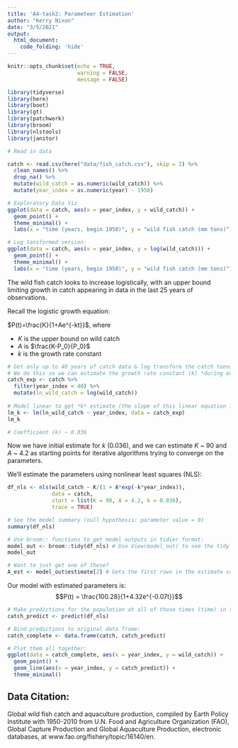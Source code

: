 ```yaml
---
title: 'A4-task2: Parameteer Estimation'
author: "Kerry Nixon"
date: "3/5/2021"
output: 
  html_document:
    code_folding: 'hide'
---
```


```r
knitr::opts_chunk$set(echo = TRUE,
                      warning = FALSE,
                      message = FALSE)

library(tidyverse)
library(here)
library(boot)
library(gt)
library(patchwork)
library(broom)
library(nlstools)
library(janitor)
```


```r
# Read in data

catch <- read.csv(here("data/fish_catch.csv"), skip = 2) %>% 
  clean_names() %>% 
  drop_na() %>% 
  mutate(wild_catch = as.numeric(wild_catch)) %>% 
  mutate(year_index = as.numeric(year) - 1950)

# Exploratory Data Viz
ggplot(data = catch, aes(x = year_index, y = wild_catch)) +
  geom_point() +
  theme_minimal() +
  labs(x = "time (years, begin 1950)", y = "wild fish catch (mm tons)")

# Log tansformed version:
ggplot(data = catch, aes(x = year_index, y = log(wild_catch))) +
  geom_point() +
  theme_minimal() +
  labs(x = "time (years, begin 1950)", y = "wild fish catch (mm tons)")
```


The wild fish catch looks to increase logistically, with an upper bound limiting growth in catch appearing in data in the last 25 years of observations. 

Recall the logistic growth equation: 

$P(t)=\frac{K}{1+Ae^{-kt}}$, where

- $K$ is the upper bound on wild catch
- $A$ is $\frac{K-P_0}{P_0}$
- $k$ is the growth rate constant


```r
# Get only up to 40 years of catch data & log transform the catch tonnage
# We do this so we can estimate the growth rate constant (k) *during exponential growth phase)
catch_exp <- catch %>% 
  filter(year_index < 40) %>% 
  mutate(ln_wild_catch = log(wild_catch))
  
# Model linear to get *k* estimate (the slope of this linear equation is an estimate of the growth rate constant):
lm_k <- lm(ln_wild_catch ~ year_index, data = catch_exp)
lm_k

# Coefficient (k) ~ 0.036
```
Now we have initial estimate for *k* (0.036), and we can estimate *K* ~ 90 and *A* ~ 4.2 as starting points for iterative algorithms trying to converge on the parameters. 

We'll estimate the parameters using nonlinear least squares (NLS): 

```r
df_nls <- nls(wild_catch ~ K/(1 + A*exp(-k*year_index)),
              data = catch,
              start = list(K = 90, A = 4.2, k = 0.036),
              trace = TRUE)

# See the model summary (null hypothesis: parameter value = 0)
summary(df_nls)

# Use broom:: functions to get model outputs in tidier format: 
model_out <- broom::tidy(df_nls) # Use View(model_out) to see the tidy model output.
model_out

# Want to just get one of these?  
A_est <- model_out$estimate[2] # Gets the first rown in the estimate column.
```

Our model with estimated parameters is:
$$P(t) = \frac{100.28}{1+4.32e^{-0.07t}}$$
```r
# Make predictions for the population at all of those times (time) in the original df: 
catch_predict <- predict(df_nls)

# Bind predictions to original data frame:
catch_complete <- data.frame(catch, catch_predict)

# Plot them all together:
ggplot(data = catch_complete, aes(x = year_index, y = wild_catch)) +
  geom_point() +
  geom_line(aes(x = year_index, y = catch_predict)) +
  theme_minimal()

```


## Data Citation:

Global wild fish catch and aquaculture production, compiled by Earth Policy Institute with 1950-2010 from U.N. Food and Agriculture Organization (FAO), Global Capture Production and Global Aquaculture Production, electronic databases, at www.fao.org/fishery/topic/16140/en.


